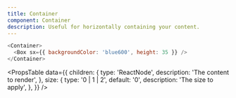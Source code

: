 ```yaml
---
title: Container
component: Container
description: Useful for horizontally containing your content.
---
```


```js live
<Container>
  <Box sx={{ backgroundColor: 'blue600', height: 35 }} />
</Container>
```

<PropsTable
  data={{
    children: {
      type: 'ReactNode',
      description: 'The content to render',
    },
    size: {
      type: '0 | 1 | 2',
      default: '0',
      description: 'The size to apply',
    },
  }}
/>
